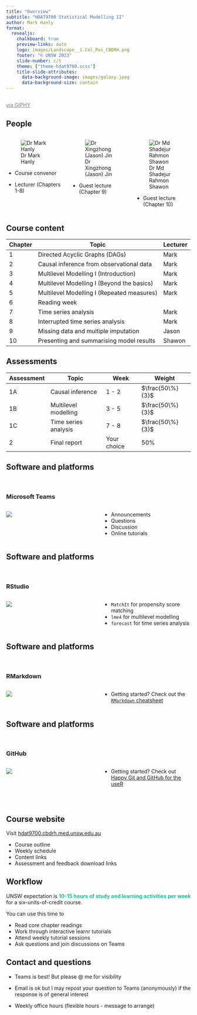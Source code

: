 ```yaml
---
title: "Overview"
subtitle: "HDAT9700 Statistical Modelling II"
author: Mark Hanly
format: 
  revealjs:
    chalkboard: true
    preview-links: auto
    logo: images/Landscape__1.Col_Pos_CBDRH.png
    footer: "© UNSW 2023"
    slide-number: c/t
    theme: ["theme-hdat9700.scss"]
    title-slide-attributes:
      data-background-image: images/galaxy.jpeg
      data-background-size: contain
---
```


##  {background-image="https://media0.giphy.com/media/z3HLBSikmgCcIdjnCU/giphy.gif?cid=ecf05e47pvngwswmk3evn73jbr8k4a30x6rp0qvg9zxk7lb1&rid=giphy.gif&ct=g" background-size="contain"}

::: {.aside}
<a style="color: grey;" href="https://giphy.com/gifs/preguica-babybluecat-cocofofo-z3HLBSikmgCcIdjnCU">via GIPHY</a>
:::


## {background-image=images/slides/overview/cairns.jpg}
## {background-image=images/slides/overview/kayak.jpg}
## {background-image=images/slides/overview/leatherwork.jpg background-size=contain}
## {background-image=images/slides/overview/molly.png background-size=contain}

<!-- ![](images/slides/overview/kayak.jpg){.absolute top="50" left="0" height="300"} -->

<!-- ![](images/slides/overview/cairns.jpg){.absolute top="50" left="600" width="300"} -->

<!-- ![](images/slides/overview/molly.png){.absolute top="340" left="650" height="350"} -->

<!-- ![](images/slides/overview/leatherwork.jpg){.absolute top="390" left="100"} -->

## People

::: columns
::: {.column width="33%"}
![Dr Mark Hanly](images/mhanly.jpg){fig-align="left"}

-   Course convenor

-   Lecturer (Chapters 1-8)
:::

::: {.column width="33%"}
![Dr Xingzhong (Jason) Jin](images/jason.jpg){fig-align="left"}

-   Guest lecture (Chapter 9)
:::

::: {.column width="33%"}
![Dr Md Shadejur Rahmon Shawon](images/shawon.png){fig-align="left"}

-   Guest lecture (Chapter 10)
:::

:::

## Course content

::: {style="font-size: 0.85em;"}
| Chapter | Topic                                      | Lecturer |
|---------|--------------------------------------------|----------|
| 1       | Directed Acyclic Graphs (DAGs)             | Mark     |
| 2       | Causal inference from observational data   | Mark     |
| 3       | Multilevel Modelling I (Introduction)      | Mark     |
| 4       | Multilevel Modelling I (Beyond the basics) | Mark     |
| 5       | Multilevel Modelling I (Repeated measures) | Mark     |
| 6       | Reading week                               |          |
| 7       | Time series analysis                       | Mark     |
| 8       | Interrupted time series analysis           | Mark     |
| 9       | Missing data and multiple imputation       | Jason    |
| 10      | Presenting and summarising model results   | Shawon   |
:::

## Assessments

| Assessment | Topic                | Week        | Weight           |
|------------|----------------------|-------------|------------------|
| 1A         | Causal inference     | 1 - 2       | $\frac{50\%}{3}$ |
| 1B         | Multilevel modelling | 3 - 5       | $\frac{50\%}{3}$ |
| 1C         | Time series analysis | 7 - 8       | $\frac{50\%}{3}$ |
| 2          | Final report         | Your choice | 50%              |

## Software and platforms

<br>

### Microsoft Teams

::: columns
::: {.column width="50%"}
![](https://upload.wikimedia.org/wikipedia/commons/c/c9/Microsoft_Office_Teams_(2018%E2%80%93present).svg)
:::

::: {.column width="50%"}
-   Announcements
-   Questions
-   Discussion
-   Online tutorials
:::
:::

## Software and platforms

<br>

### RStudio

::: columns
::: {.column width="50%"}
![](https://www.rstudio.com/wp-content/uploads/2018/10/RStudio-Logo.svg)
:::

::: {.column width="50%"}
-   `MatchIt` for propensity score matching
-   `lme4` for multilevel modelling
-   `forecast` for time series analysis
:::
:::

## Software and platforms

<br>

### RMarkdown

::: columns
::: {.column width="50%"}
![](https://pkgs.rstudio.com/rmarkdown/reference/figures/logo.png)
:::

::: {.column width="50%"}
-   Getting started? Check out the [`RMarkdown` cheatsheet](https://www.rstudio.com/wp-content/uploads/2015/02/rmarkdown-cheatsheet.pdf)
:::
:::

## Software and platforms

<br>

### GitHub

::: columns
::: {.column width="50%"}
![](https://i0.wp.com/linuxnewbieguide.org/wp-content/uploads/2017/03/github-logo.png?ssl=1)
:::

::: {.column width="50%"}
-   Getting started? Check out [Happy Git and GitHub for the useR](https://happygitwithr.com/index.html)
:::
:::

<br>

## Course website

Visit [hdat9700.cbdrh.med.unsw.edu.au](https://hdat9700.cbdrh.med.unsw.edu.au/)

* Course outline
* Weekly schedule
* Content links
* Assessment and feedback download links


## Workflow

UNSW expectation is [**10-15 hours of study and learning activities per week**]{style="color: #18bc9c"} for a six-units-of-credit course.

You can use this time to

-   Read core chapter readings
-   Work through interactive learnr tutorials
-   Attend weekly tutorial sessions
-   Ask questions and join discussions on Teams

## Contact and questions

-   Teams is best! But please \@ me for visibility

-   Email is ok but I may repost your question to Teams (anonymously) if the response is of general interest

-   Weekly office hours (flexible hours - message to arrange)
